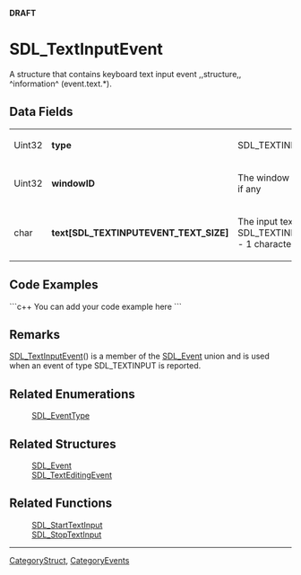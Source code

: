 <!-- pragma section-numbers off -->
<!-- pragma disable-camelcase -->
'''DRAFT'''

= SDL_TextInputEvent =
A structure that contains keyboard text input event ,,structure,, ^information^ (event.text.*).


== Data Fields ==
{|
|Uint32
|'''type'''
|SDL_TEXTINPUT
|-
|Uint32
|'''windowID'''
|The window with keyboard focus, if any
|-
|char
|'''text[SDL_TEXTINPUTEVENT_TEXT_SIZE]'''
|The input text; at most SDL_TEXTINPUTEVENT_TEXT_SIZE - 1 characters
|}

== Code Examples ==
```c++
You can add your code example here
```

== Remarks ==
[[SDL_TextInputEvent]]() is a member of the [[SDL_Event]] union and is used when an event of type SDL_TEXTINPUT is reported.

== Related Enumerations ==
:[[SDL_EventType]]

== Related Structures ==
:[[SDL_Event]]
:[[SDL_TextEditingEvent]]

== Related Functions ==
:[[SDL_StartTextInput]]
:[[SDL_StopTextInput]]

----
[[CategoryStruct]], [[CategoryEvents]]
